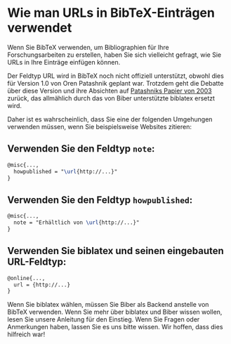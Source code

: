 # Wie man URLs in BibTeX-Einträgen verwendet

Wenn Sie BibTeX verwenden, um Bibliographien für Ihre Forschungsarbeiten zu erstellen, haben Sie sich vielleicht gefragt, wie Sie URLs in Ihre Einträge einfügen können.

Der Feldtyp URL wird in BibTeX noch nicht offiziell unterstützt, obwohl dies für Version 1.0 von Oren Patashnik geplant war. Trotzdem geht die Debatte über diese Version und ihre Absichten auf [Patashniks Papier von 2003](https://tug.org/TUGboat/tb24-1/patashnik.pdf) zurück, das allmählich durch das von Biber unterstützte biblatex ersetzt wird.

Daher ist es wahrscheinlich, dass Sie eine der folgenden Umgehungen verwenden müssen, wenn Sie beispielsweise Websites zitieren:


## Verwenden Sie den Feldtyp `note`:


```latex
@misc{...,
  howpublished = "\url{http://...}"
}
```

## Verwenden Sie den Feldtyp `howpublished`:

```latex
@misc{...,
  note = "Erhältlich von \url{http://...}"
}
```

## Verwenden Sie biblatex und seinen eingebauten URL-Feldtyp:

```latex
@online{...,
  url = {http://...}
}
```


Wenn Sie biblatex wählen, müssen Sie Biber als Backend anstelle von BibTeX verwenden. Wenn Sie mehr über biblatex und Biber wissen wollen, lesen Sie unsere Anleitung für den Einstieg.
Wenn Sie Fragen oder Anmerkungen haben, lassen Sie es uns bitte wissen. Wir hoffen, dass dies hilfreich war!
